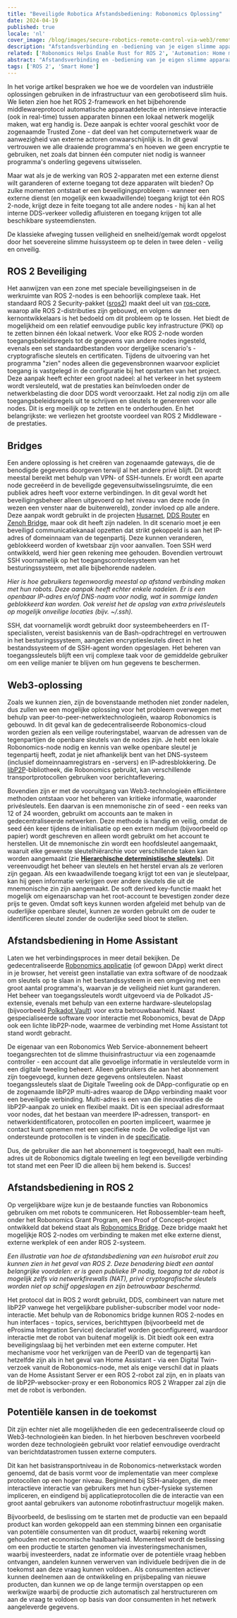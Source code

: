 ```yaml
---
title: "Beveiligde Robotica Afstandsbediening: Robonomics Oplossing"
date: 2024-04-19
published: true
locale: 'nl'
cover_image: /blog/images/secure-robotics-remote-control-via-web3/remote_control_cover.png
description: "Afstandsverbinding en -bediening van je eigen slimme apparaat is een zeer populaire functie onder gebruikers. Toch veroorzaakt zo'n triviale taak nog steeds veel moeilijkheden voor onervaren gebruikers - van het overwinnen van NAT tot beveiligingsproblemen. In een nieuw artikel laten we zien hoe deze moeilijkheden overwonnen kunnen worden met behulp van Robonomics."
related: ['Robonomics Helps Enable Rust for ROS 2', 'Automation: Home meets Industrial']
abstract: "Afstandsverbinding en -bediening van je eigen slimme apparaat is een zeer populaire functie onder gebruikers. Toch veroorzaakt zo'n triviale taak nog steeds veel moeilijkheden voor onervaren gebruikers - van het overwinnen van NAT tot beveiligingsproblemen. In een nieuw artikel laten we zien hoe deze moeilijkheden overwonnen kunnen worden met behulp van Robonomics."
tags: ['ROS 2', 'Smart Home']
---
```


In het vorige artikel bespraken we hoe we de voordelen van industriële oplossingen gebruiken in de infrastructuur van een gerobotiseerd slim huis. We lieten zien hoe het ROS 2-framework en het bijbehorende middlewareprotocol automatische apparaatdetectie en intensieve interactie (ook in real-time) tussen apparaten binnen een lokaal netwerk mogelijk maken, wat erg handig is. Deze aanpak is echter vooral geschikt voor de zogenaamde Trusted Zone - dat deel van het computernetwerk waar de aanwezigheid van externe actoren onwaarschijnlijk is. In dit geval vertrouwen we alle draaiende programma's en hoeven we geen encryptie te gebruiken, net zoals dat binnen één computer niet nodig is wanneer programma's onderling gegevens uitwisselen.

Maar wat als je de werking van ROS 2-apparaten met een externe dienst wilt garanderen of externe toegang tot deze apparaten wilt bieden? Op zulke momenten ontstaat er een beveiligingsprobleem - wanneer een externe dienst (en mogelijk een kwaadwillende) toegang krijgt tot één ROS 2-node, krijgt deze in feite toegang tot alle andere nodes - hij kan al het interne DDS-verkeer volledig afluisteren en toegang krijgen tot alle beschikbare systeemdiensten.

De klassieke afweging tussen veiligheid en snelheid/gemak wordt opgelost door het soevereine slimme huissysteem op te delen in twee delen - veilig en onveilig.

## ROS 2 Beveiliging

Het aanwijzen van een zone met speciale beveiligingseisen in de werkruimte van ROS 2-nodes is een behoorlijk complexe taak. Het standaard ROS 2 Security-pakket ([sros2](https://docs.ros.org/en/rolling/Concepts/Intermediate/About-Security.html)) maakt deel uit van [ros-core](https://ros.org/reps/rep-2001.html#id32), waarop alle ROS 2-distributies zijn gebouwd, en volgens de kernontwikkelaars is het bedoeld om dit probleem op te lossen. Het biedt de mogelijkheid om een relatief eenvoudige public key infrastructure (PKI) op te zetten binnen één lokaal netwerk. Voor elke ROS 2-node worden toegangsbeleidsregels tot de gegevens van andere nodes ingesteld, evenals een set standaardbestanden voor dergelijke scenario's - cryptografische sleutels en certificaten. Tijdens de uitvoering van het programma "zien" nodes alleen die gegevensbronnen waarvoor expliciet toegang is vastgelegd in de configuratie bij het opstarten van het project. Deze aanpak heeft echter een groot nadeel: al het verkeer in het systeem wordt versleuteld, wat de prestaties kan beïnvloeden onder de netwerkbelasting die door DDS wordt veroorzaakt. Het zal nodig zijn om alle toegangsbeleidsregels uit te schrijven en sleutels te genereren voor alle nodes. Dit is erg moeilijk op te zetten en te onderhouden. En het belangrijkste: we verliezen het grootste voordeel van ROS 2 Middleware - de prestaties.

## Bridges

Een andere oplossing is het creëren van zogenaamde gateways, die de benodigde gegevens doorgeven terwijl al het andere privé blijft. Dit wordt meestal bereikt met behulp van VPN- of SSH-tunnels. Er wordt een aparte node gecreëerd in de beveiligde gegevensuitwisselingsruimte, die een publiek adres heeft voor externe verbindingen. In dit geval wordt het beveiligingsbeheer alleen uitgevoerd op het niveau van deze node (in wezen een venster naar de buitenwereld), zonder invloed op alle andere. Deze aanpak wordt gebruikt in de projecten [Husarnet](https://github.com/husarnet/husarnet), [DDS Router](https://github.com/eProsima/DDS-Router) en [Zenoh Bridge](https://github.com/eclipse-zenoh/zenoh-plugin-ros2dds), maar ook dit heeft zijn nadelen. In dit scenario moet je een beveiligd communicatiekanaal opzetten dat strikt gekoppeld is aan het IP-adres of domeinnaam van de tegenpartij. Deze kunnen veranderen, geblokkeerd worden of kwetsbaar zijn voor aanvallen. Toen SSH werd ontwikkeld, werd hier geen rekening mee gehouden. Bovendien vertrouwt SSH voornamelijk op het toegangscontrolesysteem van het besturingssysteem, met alle bijbehorende nadelen.

<RbImage zoom src="/blog/images/secure-robotics-remote-control-via-web3/remote_control_legacy_approach.png" alt="Klassieke afstandsbediening via publieke IP en SSH/VPN" />

*Hier is hoe gebruikers tegenwoordig meestal op afstand verbinding maken met hun robots. Deze aanpak heeft echter enkele nadelen. Er is een openbaar IP-adres en/of DNS-naam voor nodig, wat in sommige landen geblokkeerd kan worden. Ook vereist het de opslag van extra privésleutels op mogelijk onveilige locaties (bijv. ~/.ssh).*

SSH, dat voornamelijk wordt gebruikt door systeembeheerders en IT-specialisten, vereist basiskennis van de Bash-opdrachtregel en vertrouwen in het besturingssysteem, aangezien encryptiesleutels direct in het bestandssysteem of de SSH-agent worden opgeslagen. Het beheren van toegangssleutels blijft een vrij complexe taak voor de gemiddelde gebruiker om een veilige manier te blijven om hun gegevens te beschermen.

## Web3-oplossing

Zoals we kunnen zien, zijn de bovenstaande methoden niet zonder nadelen, dus zullen we een mogelijke oplossing voor het probleem overwegen met behulp van peer-to-peer-netwerktechnologieën, waarop Robonomics is gebouwd. In dit geval kan de gedecentraliseerde Robonomics-cloud worden gezien als een veilige routeringstabel, waarvan de adressen van de tegenpartijen de openbare sleutels van de nodes zijn. Je hebt een lokale Robonomics-node nodig en kennis van welke openbare sleutel je tegenpartij heeft, zodat je niet afhankelijk bent van het DNS-systeem (inclusief domeinnaamregistrars en -servers) en IP-adresblokkering. De [libP2P](https://libp2p.io/)-bibliotheek, die Robonomics gebruikt, kan verschillende transportprotocollen gebruiken voor berichtaflevering.

Bovendien zijn er met de vooruitgang van Web3-technologieën efficiëntere methoden ontstaan voor het beheren van kritieke informatie, waaronder privésleutels. Een daarvan is een mnemonische zin of seed - een reeks van 12 of 24 woorden, gebruikt om accounts aan te maken in gedecentraliseerde netwerken. Deze methode is handig en veilig, omdat de seed één keer tijdens de initialisatie op een extern medium (bijvoorbeeld op papier) wordt geschreven en alleen wordt gebruikt om het account te herstellen. Uit de mnemonische zin wordt een hoofdsleutel aangemaakt, waaruit elke gewenste sleutelhiërarchie voor verschillende taken kan worden aangemaakt (zie **[Hierarchische deterministische sleutels](https://docs.substrate.io/reference/command-line-tools/subkey/#hierarchical-deterministic-keys)**). Dit vereenvoudigt het beheer van sleutels en het herstel ervan als ze verloren zijn gegaan. Als een kwaadwillende toegang krijgt tot een van je sleutelpaar, kan hij geen informatie verkrijgen over andere sleutels die uit de mnemonische zin zijn aangemaakt. De soft derived key-functie maakt het mogelijk om eigenaarschap van het root-account te bevestigen zonder deze prijs te geven. Omdat soft keys kunnen worden afgeleid met behulp van de ouderlijke openbare sleutel, kunnen ze worden gebruikt om de ouder te identificeren sleutel zonder de ouderlijke seed bloot te stellen.

## Afstandsbediening in Home Assistant

Laten we het verbindingsproces in meer detail bekijken. De gedecentraliseerde [Robonomics applicatie](https://robonomics.app/) (of gewoon DApp) werkt direct in je browser, het vereist geen installatie van extra software of de noodzaak om sleutels op te slaan in het bestandssysteem in een omgeving met een groot aantal programma's, waarvan je de veiligheid niet kunt garanderen. Het beheer van toegangssleutels wordt uitgevoerd via de Polkadot JS-extensie, evenals met behulp van een externe hardware-sleutelopslag (bijvoorbeeld [Polkadot Vault](https://wiki.polkadot.network/docs/polkadot-vault)) voor extra betrouwbaarheid. Naast gespecialiseerde software voor interactie met Robonomics, bevat de DApp ook een lichte libP2P-node, waarmee de verbinding met Home Assistant tot stand wordt gebracht.

<RbImage zoom src="/blog/images/secure-robotics-remote-control-via-web3/robonomics_home_assistant_usecase.png" alt="Home Assistant Afstandsbediening" />

De eigenaar van een Robonomics Web Service-abonnement beheert toegangsrechten tot de slimme thuisinfrastructuur via een zogenaamde controller - een account dat alle gevoelige informatie in versleutelde vorm in een digitale tweeling beheert. Alleen gebruikers die aan het abonnement zijn toegevoegd, kunnen deze gegevens ontsleutelen. Naast toegangssleutels slaat de Digitale Tweeling ook de DApp-configuratie op en de zogenaamde libP2P multi-adres waarop de DApp verbinding maakt voor een beveiligde verbinding. Multi-adres is een van die innovaties die de libP2P-aanpak zo uniek en flexibel maakt. Dit is een speciaal adresformaat voor nodes, dat het bestaan van meerdere IP-adressen, transport- en netwerkidentificatoren, protocollen en poorten impliceert, waarmee je contact kunt opnemen met een specifieke node. De volledige lijst van ondersteunde protocollen is te vinden in de [specificatie](https://github.com/multiformats/multiaddr/blob/master/protocols.csv).

Dus, de gebruiker die aan het abonnement is toegevoegd, haalt een multi-adres uit de Robonomics digitale tweeling en legt een beveiligde verbinding tot stand met een Peer ID die alleen bij hem bekend is. Succes!

## Afstandsbediening in ROS 2

Op vergelijkbare wijze kun je de bestaande functies van Robonomics gebruiken om met robots te communiceren. Het Robossembler-team heeft, onder het Robonomics Grant Program, een Proof of Concept-project ontwikkeld dat bekend staat als [Robonomics Bridge](https://gitlab.com/robossembler/robonomics_bridge). Deze bridge maakt het mogelijkje ROS 2-nodes om verbinding te maken met elke externe dienst, externe werkplek of een ander ROS 2-systeem.

<RbImage zoom src="/blog/images/secure-robotics-remote-control-via-web3/robonomics_ros2_usecase.png" alt="ROS 2 Remote Control met Robonomics" />

*Een illustratie van hoe de afstandsbediening van een huisrobot eruit zou kunnen zien in het geval van ROS 2. Deze benadering biedt een aantal belangrijke voordelen: er is geen publieke IP nodig, toegang tot de robot is mogelijk zelfs via netwerkfirewalls (NAT), privé cryptografische sleutels worden niet op schijf opgeslagen en zijn betrouwbaar beschermd.*

Het protocol dat in ROS 2 wordt gebruikt, DDS, combineert van nature met libP2P vanwege het vergelijkbare publisher-subscriber model voor node-interactie. Met behulp van de Robonomics bridge kunnen ROS 2-nodes en hun interfaces - topics, services, berichttypen (bijvoorbeeld met de eProsima Integration Service) declaratief worden geconfigureerd, waardoor interactie met de robot van buitenaf mogelijk is. Dit biedt ook een extra beveiligingslaag bij het verbinden met een externe computer. Het mechanisme voor het verkrijgen van de PeerID van de tegenpartij kan hetzelfde zijn als in het geval van Home Assistant - via een Digital Twin-verzoek vanuit de Robonomics-node, met als enige verschil dat in plaats van de Home Assistant Server er een ROS 2-robot zal zijn, en in plaats van de libP2P-websocker-proxy er een Robonomics ROS 2 Wrapper zal zijn die met de robot is verbonden.

## Potentiële kansen in de toekomst

Dit zijn echter niet alle mogelijkheden die een gedecentraliseerde cloud op Web3-technologieën kan bieden. In het hierboven beschreven voorbeeld worden deze technologieën gebruikt voor relatief eenvoudige overdracht van berichtdatastromen tussen externe computers.

Dit kan het basistransportniveau in de Robonomics-netwerkstack worden genoemd, dat de basis vormt voor de implementatie van meer complexe protocollen op een hoger niveau. Beginnend bij SSH-analogen, die meer interactieve interactie van gebruikers met hun cyber-fysieke systemen impliceren, en eindigend bij applicatieprotocollen die de interactie van een groot aantal gebruikers van autonome robotinfrastructuur mogelijk maken.

Bijvoorbeeld, de beslissing om te starten met de productie van een bepaald product kan worden gekoppeld aan een stemming binnen een organisatie van potentiële consumenten van dit product, waarbij rekening wordt gehouden met economische haalbaarheid. Momenteel wordt de beslissing om een productie te starten genomen via investeringsmechanismen, waarbij investeerders, nadat ze informatie over de potentiële vraag hebben ontvangen, aandelen kunnen verwerven van individuele bedrijven die in de toekomst aan deze vraag kunnen voldoen.. Als consumenten actiever kunnen deelnemen aan de ontwikkeling en prijsbepaling van nieuwe producten, dan kunnen we op de lange termijn overstappen op een werkwijze waarbij de productie zich automatisch zal herstructureren om aan de vraag te voldoen op basis van door consumenten in het netwerk aangeleverde gegevens.